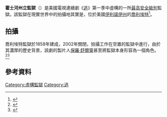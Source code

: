 {{noteTA
|G1=PrisonBreak
|G2=TV
|1=zh-tw:越獄風雲; zh-cn:越狱; zh-hk:逃;
}}
{{Infobox fictional location
| name       = 福克斯河州立監獄
| color     = #C0C0C0
| color text =
| image      = JolietPrisonGate.jpg
| caption    = 
| source     = [[越獄風雲|越獄風雲]]
| creator    = 
| genre      = [[電視劇|電視劇]]
| type       = [[監獄|監獄]]
| first      = 《{{le|入獄 (越獄風雲)|Pilot (Prison Break)|入獄}}》
}}

'''霍士河州立監獄'''（{{lang-en|Fox River State Penitentiary}}）是美國電視連續劇《[[越狱_(电视剧)|逃]]》第一季中虛構的一所[[美國監禁制度#安全級別|最高安全級別]]監獄。該監獄在現實世界中的拍攝地其實是{{link-en|喬利埃特監獄|Joliet Correctional Center}}，位於美國[[伊利諾伊州|伊利諾伊州]]的[[喬利埃特_(伊利諾州)|喬利埃特]]<ref>{{Cite news|url=https://cn.nytimes.com/travel/20131109/tc09route66/zh-hant/|title=66號公路之旅：從「越獄」到林肯|author=衛西諦|date=2013-11-09|newspaper=紐約時報中文網|accessdate=2018-10-17|language=zh-hant |archive-url=https://web.archive.org/web/20190404113700/https://cn.nytimes.com/travel/20131109/tc09route66/zh-hant/ |archive-date=2019-04-04|dead-url=no}}</ref>。

==拍攝==
喬利埃特監獄於1858年建成，2002年關閉，拍攝工作在空置的監獄中進行，由於其濃厚的歷史背景，該劇的製片人[[保羅·舒爾靈|保羅·舒爾靈]]甚至將監獄本身形容為一個角色。<ref name=chicagotribune>{{cite web|url=http://www.chicagotribune.com/entertainment/chi-050824prisonbreak,0,1650127.story |title=Joliet prison is a 'Break'-out star|date=2005-08-24|access-date=2021-07-05 | archive-url=https://web.archive.org/web/20051124081941/http://www.chicagotribune.com/entertainment/chi-050824prisonbreak,0,1650127.story |archive-date=2005-11-24 |publisher=Chicago Tribune|dead-url=yes}}</ref><ref>{{cite web |url=http://www.msnbc.msn.com/id/9981954/ |title=Joliet is one of the characters on 'Prison Break'|publisher= [[Associated_Press|Associated Press]]| date=2005-11-09| access-date=2021-07-05 |archive-url=https://web.archive.org/web/20051202234822/http://www.msnbc.msn.com/id/9981954/|archive-date=2005-12-02 |dead-url=yes}}</ref>

== 參考資料 ==
{{reflist}}

{{Coord|41|32|49|N|88|04|27|W|format=dms|display=title|type:landmark_region:US-IL}}

[[Category:虛構監獄|Category:虛構監獄]]
[[Category:逃|Category:逃]]